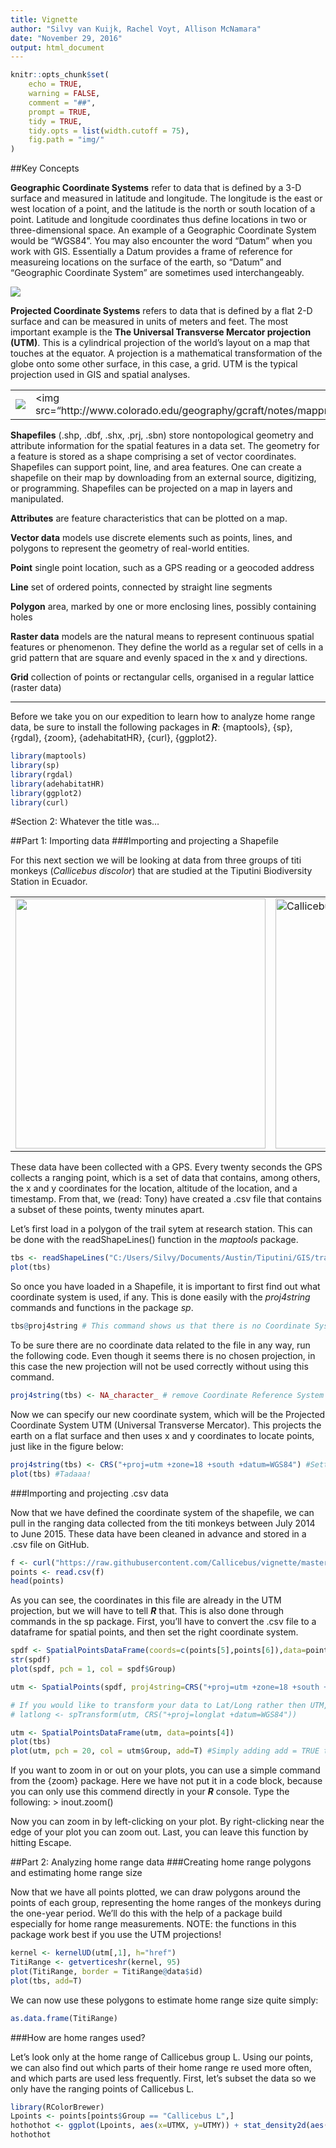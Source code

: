 ```yaml
---
title: Vignette
author: "Silvy van Kuijk, Rachel Voyt, Allison McNamara"
date: "November 29, 2016"
output: html_document
---
```

```r
knitr::opts_chunk$set(
    echo = TRUE,
    warning = FALSE,
    comment = "##",
    prompt = TRUE,
    tidy = TRUE,
    tidy.opts = list(width.cutoff = 75),
    fig.path = "img/"
)
```

##Key Concepts

__Geographic Coordinate Systems__ refer to data that is defined by a 3-D surface and measured in latitude and longitude. The longitude is the east or west location of a point, and the latitude is the north or south location of a point. Latitude and longitude coordinates thus define locations in two or three-dimensional space. An example of a Geographic Coordinate System would be "WGS84". You may also encounter the word "Datum" when you work with GIS. Essentially a Datum provides a frame of reference for measureing locations on the surface of the earth, so "Datum" and "Geographic Coordinate System" are sometimes used interchangeably. 

<img src="http://www.ibm.com/support/knowledgecenter/SSEPEK_11.0.0/spatl/src/art/0sbp5004.gif">

__Projected Coordinate Systems__ refers to data that is defined by a flat 2-D surface and can be measured in units of meters and feet. The most important example is the __The Universal Transverse Mercator projection (UTM)__. This is a cylindrical projection of the world's layout on a map that touches at the equator. A projection is a mathematical transformation of the globe onto some other surface, in this case, a grid. UTM is the typical projection used in GIS and spatial analyses.

<table><tr><td><img src="http://earth-info.nga.mil/GandG/coordsys/images/utm_mgrs_images/utm_fig1.jpg"></td><td><img src="http://www.colorado.edu/geography/gcraft/notes/mapproj/gif/cylinder.gif"</td></tr></table>

__Shapefiles__ (.shp, .dbf, .shx, .prj, .sbn) store nontopological geometry and attribute information for the spatial features in a data set. The geometry for a feature is stored as a shape comprising a set of vector coordinates. Shapefiles can support point, line, and area features. One can create a shapefile on their map by downloading from an external source, digitizing, or programming. Shapefiles can be projected on a map in layers and manipulated. 

__Attributes__ are feature characteristics that can be plotted on a map.   

__Vector data__ models use discrete elements such as points, lines, and polygons to represent the geometry of real-world entities.

__Point__ single point location, such as a GPS reading or a geocoded address  

__Line__ set of ordered points, connected by straight line segments    

__Polygon__ area, marked by one or more enclosing lines, possibly containing holes 

__Raster data__ models are the natural means to represent continuous spatial features or phenomenon. They define the world as a regular set of cells in a grid pattern that are square and evenly spaced in the x and y directions.    

__Grid__ collection of points or rectangular cells, organised in a regular lattice (raster data)    


----

Before we take you on our expedition to learn how to analyze home range data, be sure to install the following packages in ***R***: {maptools}, {sp}, {rgdal}, {zoom}, {adehabitatHR}, {curl}, {ggplot2}.


```r
library(maptools)
library(sp)
library(rgdal)
library(adehabitatHR)
library(ggplot2)
library(curl)
```

#Section 2: Whatever the title was...

##Part 1: Importing data
###Importing and projecting a Shapefile

For this next section we will be looking at data from three groups of titi monkeys (*Callicebus discolor*) that are studied at the Tiputini Biodiversity Station in Ecuador. 
<table><tr><td><img src="https://66.media.tumblr.com/4cdb81e3f81d02ee96bdd4ee8aff1521/tumblr_nidsaaWzP11sxw6mio1_500.jpg" style="width: 400px;"/></td><td><img src="http://www.saveamericasforests.org/Yasuni/Pics/Biodiversity/Red-Titi-Monkey.jpg" alt="Callicebus discolor" style="width: 400px;"/></td></tr></table>

These data have been collected with a GPS. Every twenty seconds the GPS collects a ranging point, which is a set of data that contains, among others, the x and y coordinates for the location, altitude of the location, and a timestamp. From that, we (read: Tony) have created a .csv file that contains a subset of these points, twenty minutes apart.

Let's first load in a polygon of the trail sytem at research station. This can be done with the readShapeLines() function in the *maptools* package. 

```r
tbs <- readShapeLines("C:/Users/Silvy/Documents/Austin/Tiputini/GIS/trails.shp")
plot(tbs)
```

So once you have loaded in a Shapefile, it is important to first find out what coordinate system is used, if any. This is done easily with the *proj4string* commands and functions in the package *sp*.

```r
tbs@proj4string # This command shows us that there is no Coordinate System assigned to the TBS shapefile. 
```

To be sure there are no coordinate data related to the file in any way, run the following code. Even though it seems there is no chosen projection, in this case the new projection will not be used correctly without using this command.
```r
proj4string(tbs) <- NA_character_ # remove Coordinate Reference System information from TBS shapefile.
```

Now we can specify our new coordinate system, which will be the Projected Coordinate System UTM (Universal Transverse Mercator). This projects the earth on a flat surface and then uses x and y coordinates to locate points, just like in the figure below:

```r
proj4string(tbs) <- CRS("+proj=utm +zone=18 +south +datum=WGS84") #Setting UTM WGS84 as our Coortinate Reference System (CRS).
plot(tbs) #Tadaaa!
```

###Importing and projecting .csv data

Now that we have defined the coordinate system of the shapefile, we can pull in the ranging data collected from the titi monkeys between July 2014 to June 2015. These data have been cleaned in advance and stored in a .csv file on GitHub.
```r
f <- curl("https://raw.githubusercontent.com/Callicebus/vignette/master/GPScoordinates.csv")
points <- read.csv(f)
head(points)
```

As you can see, the coordinates in this file are already in the UTM projection, but we will have to tell ***R*** that. This is also done through commands in the sp package. First, you'll have to convert the .csv file to a dataframe for spatial points, and then set the right coordinate system.
```r
spdf <- SpatialPointsDataFrame(coords=c(points[5],points[6]),data=points[4]) #Column 5 has the X-coordinates, column 6 has the Y-coordinates, and column 4 has important attribute data.
str(spdf)
plot(spdf, pch = 1, col = spdf$Group)

utm <- SpatialPoints(spdf, proj4string=CRS("+proj=utm +zone=18 +south +datum=WGS84"))

# If you would like to transform your data to Lat/Long rather then UTM, you can use this code:
# latlong <- spTransform(utm, CRS("+proj=longlat +datum=WGS84"))

utm <- SpatialPointsDataFrame(utm, data=points[4])
plot(tbs)
plot(utm, pch = 20, col = utm$Group, add=T) #Simply adding add = TRUE to your code will overlay the second plot on the first. 
```

If you want to zoom in or out on your plots, you can use a simple command from the {zoom} package. Here we have not put it in a code block, because you can only use this commend directly in your ***R*** console. Type the following:
> inout.zoom()

Now you can zoom in by left-clicking on your plot. By right-clicking near the edge of your plot you can zoom out. Last, you can leave this function by hitting Escape. 

##Part 2: Analyzing home range data
###Creating home range polygons and estimating home range size

Now that we have all points plotted, we can draw polygons around the points of each group, representing the home ranges of the monkeys during the one-year period. We'll do this with the help of a package build especially for home range measurements. 
NOTE: the functions in this package work best if you use the UTM projections!
```r
kernel <- kernelUD(utm[,1], h="href")
TitiRange <- getverticeshr(kernel, 95)
plot(TitiRange, border = TitiRange@data$id)
plot(tbs, add=T)
```

We can now use these polygons to estimate home range size quite simply:
```r
as.data.frame(TitiRange)
```

###How are home ranges used? 

Let's look only at the home range of Callicebus group L. Using our points, we can also find out which parts of their home range re used more often, and which parts are used less frequently.
First, let's subset the data so we only have the ranging points of Callicebus L.
```r
library(RColorBrewer)
Lpoints <- points[points$Group == "Callicebus L",]
hothothot <- ggplot(Lpoints, aes(x=UTMX, y=UTMY)) + stat_density2d(aes(fill=..density..), geom = "tile", contour = FALSE) + geom_point(size = 0.25) + scale_fill_gradientn(colours=rev(brewer.pal(7,"Spectral"))) + coord_fixed() + ggtitle("Titis Like it HOTHOTHOT")
hothothot

```

